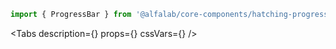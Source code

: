 


<Meta
    title='Компоненты/HatchingProgressBar'
    component={HatchingProgressBar}
/>


<!-- Canvas -->

<Story name='HatchingProgressBar'>
    <HatchingProgressBar
        value={number('value', 40)}
        hatchValue={number('hatchValue', 60)}
        view={select('view', ['positive', 'negative', 'attention', 'link', 'tertiary', 'secondary', 'primary', 'accent'])}
    />
</Story>


<!-- Docs -->

<ComponentHeader
    name='HatchingProgressBar'
    version={version}
    package='@alfalab/core-components/hatching-progress-bar'
    design='https://www.figma.com/file/cdNnkh2QdxuvYLrBm4cubM/Web-%3A%3A-Core-Default-Components?node-id=8746%3A48454'
/>

```jsx
import { ProgressBar } from '@alfalab/core-components/hatching-progress-bar';
```

<Tabs
    description={<Description />}
    props={<Props of={HatchingProgressBarTS} />}
    cssVars={<CssVars css={styles} />}
/>
